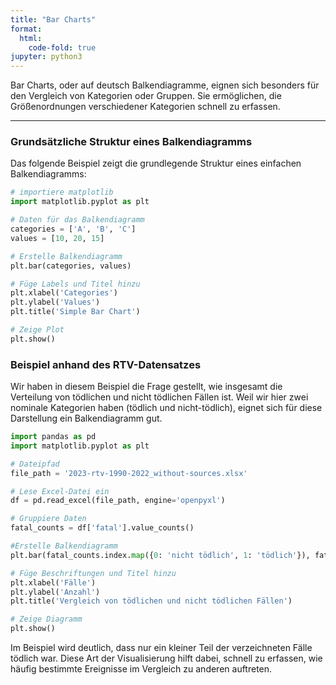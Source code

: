 ```yaml
---
title: "Bar Charts"
format:
  html:
    code-fold: true
jupyter: python3 
---
```


Bar Charts, oder auf deutsch Balkendiagramme, eignen sich besonders für den Vergleich von Kategorien oder Gruppen. Sie ermöglichen, die Größenordnungen verschiedener Kategorien schnell zu erfassen. 

___
### Grundsätzliche Struktur eines Balkendiagramms  

Das folgende Beispiel zeigt die grundlegende Struktur eines einfachen Balkendiagramms:  

```python
# importiere matplotlib 
import matplotlib.pyplot as plt

# Daten für das Balkendiagramm
categories = ['A', 'B', 'C']
values = [10, 20, 15]

# Erstelle Balkendiagramm 
plt.bar(categories, values)

# Füge Labels und Titel hinzu
plt.xlabel('Categories')
plt.ylabel('Values')
plt.title('Simple Bar Chart')

# Zeige Plot
plt.show()

```

### Beispiel anhand des RTV-Datensatzes

Wir haben in diesem Beispiel die Frage gestellt, wie insgesamt die Verteilung von tödlichen und nicht tödlichen Fällen ist. Weil wir hier zwei nominale Kategorien haben (tödlich und nicht-tödlich), eignet sich für diese Darstellung ein Balkendiagramm gut. 

```python
import pandas as pd 
import matplotlib.pyplot as plt

# Dateipfad
file_path = '2023-rtv-1990-2022_without-sources.xlsx'

# Lese Excel-Datei ein 
df = pd.read_excel(file_path, engine='openpyxl')

# Gruppiere Daten
fatal_counts = df['fatal'].value_counts()

#Erstelle Balkendiagramm
plt.bar(fatal_counts.index.map({0: 'nicht tödlich', 1: 'tödlich'}), fatal_counts.values)

# Füge Beschriftungen und Titel hinzu
plt.xlabel('Fälle')
plt.ylabel('Anzahl')
plt.title('Vergleich von tödlichen und nicht tödlichen Fällen')

# Zeige Diagramm
plt.show()
```

Im Beispiel wird deutlich, dass nur ein kleiner Teil der verzeichneten Fälle tödlich war. Diese Art der Visualisierung hilft dabei, schnell zu erfassen, wie häufig bestimmte Ereignisse im Vergleich zu anderen auftreten.



